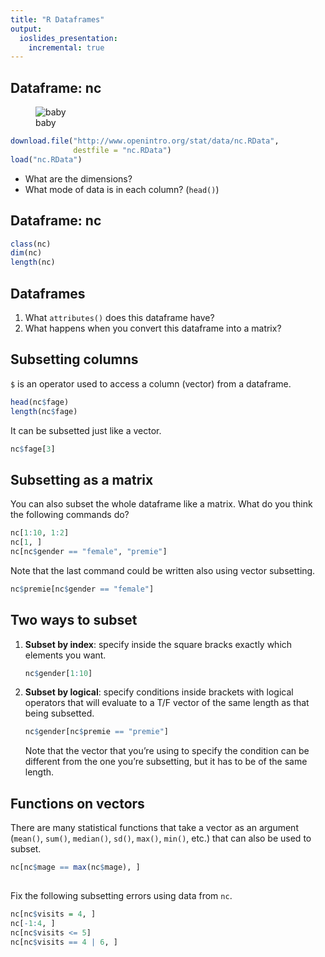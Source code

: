```yaml
---
title: "R Dataframes"
output:
  ioslides_presentation:
    incremental: true
---
```


## Dataframe: nc
<div class="columns-2">
![baby](ella.png)

```r
download.file("http://www.openintro.org/stat/data/nc.RData",
              destfile = "nc.RData")
load("nc.RData")
```

- What are the dimensions?
- What mode of data is in each column? (`head()`)
</div>



## Dataframe: nc {.build}

```r
class(nc)
dim(nc)
length(nc)
```


## Dataframes
1. What `attributes()` does this dataframe have?
2. What happens when you convert this dataframe into a matrix?


## Subsetting columns {.build}
`$` is an operator used to access a column (vector) from a dataframe.

```r
head(nc$fage)
length(nc$fage)
```

It can be subsetted just like a vector.

```r
nc$fage[3]
```


## Subsetting as a matrix {.build}
You can also subset the whole dataframe like a matrix.  What do you think the 
following commands do?

```r
nc[1:10, 1:2]
nc[1, ]
nc[nc$gender == "female", "premie"]
```

Note that the last command could be written also using vector subsetting.

```r
nc$premie[nc$gender == "female"]
```


## Two ways to subset {.build}

1. **Subset by index**: specify inside the square bracks exactly which elements
    you want.

    ```r
    nc$gender[1:10]
    ```

2. **Subset by logical**: specify conditions inside brackets with logical operators
    that will evaluate to a T/F vector of the same length as that being subsetted.

    ```r
    nc$gender[nc$premie == "premie"]
    ```

    Note that the vector that you're using to specify the condition can be 
    different from the one you're subsetting, but it has to be of the same length.


## Functions on vectors

There are many statistical functions that take a vector as an argument (`mean()`,
`sum()`, `median()`, `sd()`, `max()`, `min()`, etc.) that can also be used to subset.

```r
nc[nc$mage == max(nc$mage), ]
```


##

Fix the following subsetting errors using data from `nc`.

```r
nc[nc$visits = 4, ]
nc[-1:4, ]
nc[nc$visits <= 5]
nc[nc$visits == 4 | 6, ]
```
























